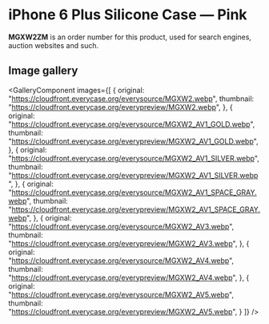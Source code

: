
# iPhone 6 Plus Silicone Case — Pink

<Callout type='info' emoji='👉🏻'>**MGXW2ZM** is an order number for this product, used for search engines, auction websites and such.</Callout>

## Image gallery

<GalleryComponent
    images={[
      {
        original: "https://cloudfront.everycase.org/everysource/MGXW2.webp",
        thumbnail: "https://cloudfront.everycase.org/everypreview/MGXW2.webp",
      },
      {
        original: "https://cloudfront.everycase.org/everysource/MGXW2_AV1_GOLD.webp",
        thumbnail: "https://cloudfront.everycase.org/everypreview/MGXW2_AV1_GOLD.webp",
      },
      {
        original: "https://cloudfront.everycase.org/everysource/MGXW2_AV1_SILVER.webp",
        thumbnail: "https://cloudfront.everycase.org/everypreview/MGXW2_AV1_SILVER.webp",
      },
      {
        original: "https://cloudfront.everycase.org/everysource/MGXW2_AV1_SPACE_GRAY.webp",
        thumbnail: "https://cloudfront.everycase.org/everypreview/MGXW2_AV1_SPACE_GRAY.webp",
      },
      {
        original: "https://cloudfront.everycase.org/everysource/MGXW2_AV3.webp",
        thumbnail: "https://cloudfront.everycase.org/everypreview/MGXW2_AV3.webp",
      },
      {
        original: "https://cloudfront.everycase.org/everysource/MGXW2_AV4.webp",
        thumbnail: "https://cloudfront.everycase.org/everypreview/MGXW2_AV4.webp",
      },
      {
        original: "https://cloudfront.everycase.org/everysource/MGXW2_AV5.webp",
        thumbnail: "https://cloudfront.everycase.org/everypreview/MGXW2_AV5.webp",
      }
    ]}
  />
